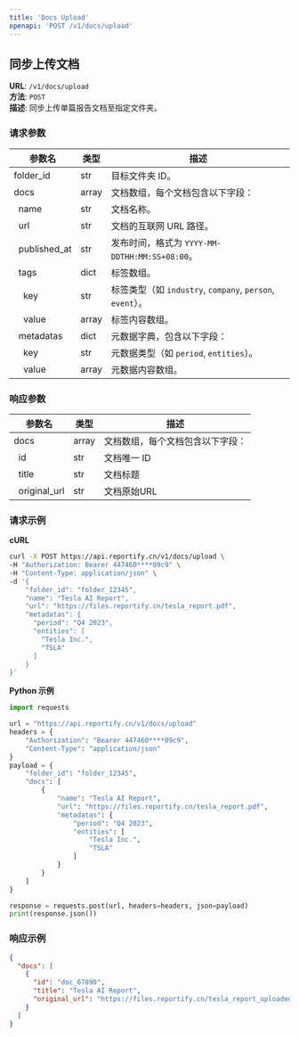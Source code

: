 ```yaml
---
title: 'Docs Upload'
openapi: 'POST /v1/docs/upload'
---
```


## 同步上传文档

**URL**: `/v1/docs/upload`  
**方法**: `POST`  
**描述**: 同步上传单篇报告文档至指定文件夹。

### 请求参数
| 参数名       | 类型    | 描述                         |
|-----------|-------|--------------------------------|
| folder_id   | str   | 目标文件夹 ID。                        |
| docs        | array | 文档数组，每个文档包含以下字段：         |
| &nbsp;&nbsp;name      | str   | 文档名称。                            |
| &nbsp;&nbsp;url       | str   | 文档的互联网 URL 路径。                |
| &nbsp;&nbsp;published_at | str   | 发布时间，格式为 `YYYY-MM-DDTHH:MM:SS+08:00`。                         |
| &nbsp;&nbsp;tags         | dict  | 标签数组。                                                        |
| &nbsp;&nbsp;&nbsp;&nbsp;key        | str   | 标签类型（如 `industry`, `company`, `person`, `event`）。            |
| &nbsp;&nbsp;&nbsp;&nbsp;value      | array | 标签内容数组。                                                      |
| &nbsp;&nbsp;metadatas | dict  | 元数据字典，包含以下字段：              |
| &nbsp;&nbsp;&nbsp;&nbsp;key     | str   | 元数据类型（如 `period`, `entities`）。 |
| &nbsp;&nbsp;&nbsp;&nbsp;value   | array | 元数据内容数组。                       |

### 响应参数
| 参数名 | 类型 | 描述         |
|--------|------|--------------|
| docs   | array | 文档数组，每个文档包含以下字段： |
| &nbsp;&nbsp;id   | str  | 文档唯一 ID   |
| &nbsp;&nbsp;title  | str  | 文档标题      |
| &nbsp;&nbsp;original_url | str | 文档原始URL |

### 请求示例

**cURL**
```bash
curl -X POST https://api.reportify.cn/v1/docs/upload \
-H "Authorization: Bearer 447460****09c9" \
-H "Content-Type: application/json" \
-d '{
    "folder_id": "folder_12345",
    "name": "Tesla AI Report",
    "url": "https://files.reportify.cn/tesla_report.pdf",
    "metadatas": {
      "period": "Q4 2023",
      "entities": [
        "Tesla Inc.",
        "TSLA"
      ]
    }
}'
```

**Python 示例**
```python
import requests

url = "https://api.reportify.cn/v1/docs/upload"
headers = {
    "Authorization": "Bearer 447460****09c9",
    "Content-Type": "application/json"
}
payload = {
    "folder_id": "folder_12345",
    "docs": [
        {
            "name": "Tesla AI Report",
            "url": "https://files.reportify.cn/tesla_report.pdf",
            "metadatas": {
                "period": "Q4 2023",
                "entities": [
                    "Tesla Inc.",
                    "TSLA"
                ]
            }
        }
    ]
}

response = requests.post(url, headers=headers, json=payload)
print(response.json())
```

### 响应示例
```json
{
  "docs": [
    {
      "id": "doc_67890",
      "title": "Tesla AI Report",
      "original_url": "https://files.reportify.cn/tesla_report_uploaded.pdf"
    }
  ]
}
```

